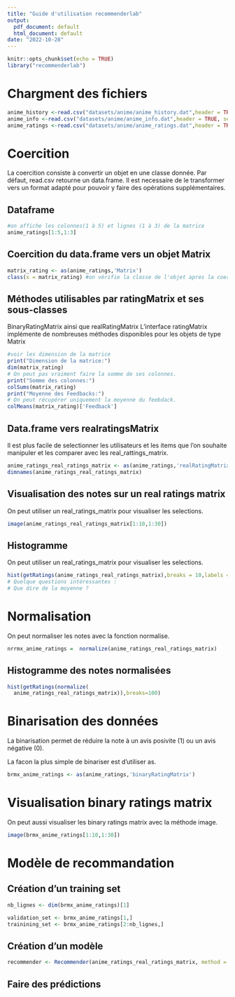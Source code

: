 ```yaml
---
title: "Guide d'utilisation recommenderlab"
output:
  pdf_document: default
  html_document: default
date: "2022-10-28"
---
```


```r
knitr::opts_chunk$set(echo = TRUE)
library("recommenderlab")
```

# Chargment des fichiers

```r
anime_history <-read.csv("datasets/anime/anime_history.dat",header = TRUE, sep = "\t")
anime_info <-read.csv("datasets/anime/anime_info.dat",header = TRUE, sep = "\t")
anime_ratings <-read.csv("datasets/anime/anime_ratings.dat",header = TRUE, sep = "\t")
```

# Coercition

La coercition consiste à convertir un objet en une classe donnée. Par défaut, read.csv retourne un data.frame. Il est necessaire de le transformer vers un format adapté pour pouvoir y faire des opérations supplémentaires.

## Dataframe

```r
#on affiche les colonnes(1 à 5) et lignes (1 à 3) de la matrice
anime_ratings[1:5,1:3]
```

## Coercition du data.frame vers un objet Matrix

```r
matrix_rating <- as(anime_ratings,'Matrix')
class(x = matrix_rating) #on vérifie la classe de l'objet apres la coercition
```

## Méthodes utilisables par ratingMatrix et ses sous-classes

BinaryRatingMatrix ainsi que realRatingMatrix L'interface ratingMatrix implémente de nombreuses méthodes disponibles pour les objets de type Matrix

```r
#voir les dimension de la matrice
print("Dimension de la matrice:")
dim(matrix_rating)
# On peut pas vraiment faire la somme de ses colonnes. 
print("Somme des colonnes:")
colSums(matrix_rating)
print("Moyenne des Feedbacks:")
# On peut récupérer uniquement la moyenne du feebdack.
colMeans(matrix_rating)['Feedback']
```

## Data.frame vers realratingsMatrix

Il est plus facile de selectionner les utilisateurs et les items que l'on souhaite manipuler et les comparer avec les real_rattings_matrix.

```r
anime_ratings_real_ratings_matrix <- as(anime_ratings,'realRatingMatrix')
dimnames(anime_ratings_real_ratings_matrix)

```

## Visualisation des notes sur un real ratings matrix

On peut utiliser un real_ratings_matrix pour visualiser les selections.

```r
image(anime_ratings_real_ratings_matrix[1:10,1:30])
```

## Histogramme

On peut utiliser un real_ratings_matrix pour visualiser les selections.

```r
hist(getRatings(anime_ratings_real_ratings_matrix),breaks = 10,labels = TRUE)
# Quelque questions intéressantes : 
# Que dire de la moyenne ? 
```

# Normalisation

On peut normaliser les notes avec la fonction normalise.

```r
nrrmx_anime_ratings =  normalize(anime_ratings_real_ratings_matrix)
```

## Histogramme des notes normalisées

```r
hist(getRatings(normalize(
  anime_ratings_real_ratings_matrix)),breaks=100)
```

# Binarisation des données

La binarisation permet de réduire la note à un avis posivite (1) ou un avis négative (0).

La facon la plus simple de binariser est d'utiliser as.\

```r
brmx_anime_ratings <- as(anime_ratings,'binaryRatingMatrix')
```

# Visualisation binary ratings matrix

On peut aussi visualiser les binary ratings matrix avec la méthode image.

```r
image(brmx_anime_ratings[1:10,1:30])
```

# Modèle de recommandation

## Création d'un training set

```r
nb_lignes <- dim(brmx_anime_ratings)[1]

validation_set <- brmx_anime_ratings[1,]
trainining_set <- brmx_anime_ratings[2:nb_lignes,]

```

## Création d'un modèle

```r
recommender <- Recommender(anime_ratings_real_ratings_matrix, method = "popular")
```

## Faire des prédictions

```r

```
